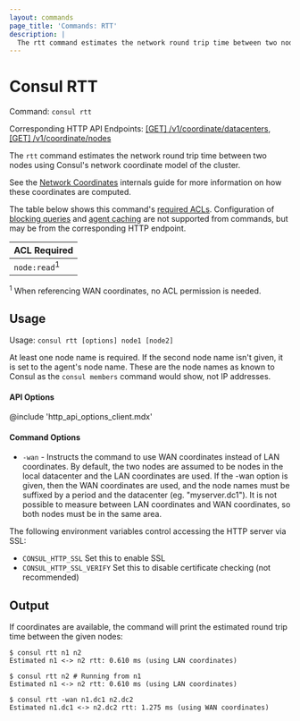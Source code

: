```yaml
---
layout: commands
page_title: 'Commands: RTT'
description: |
  The rtt command estimates the network round trip time between two nodes.
---
```


# Consul RTT

Command: `consul rtt`

Corresponding HTTP API Endpoints: [\[GET\] /v1/coordinate/datacenters](/api-docs/coordinate#read-wan-coordinates), [\[GET\] /v1/coordinate/nodes](/api-docs/coordinate#read-lan-coordinates-for-all-nodes)

The `rtt` command estimates the network round trip time between two nodes using
Consul's network coordinate model of the cluster.

See the [Network Coordinates](/docs/architecture/coordinates) internals guide
for more information on how these coordinates are computed.

The table below shows this command's [required ACLs](/api#authentication). Configuration of
[blocking queries](/api/features/blocking) and [agent caching](/api/features/caching)
are not supported from commands, but may be from the corresponding HTTP endpoint.

| ACL Required            |
| ----------------------- |
| `node:read`<sup>1</sup> |

<p>
  <sup>1</sup> When referencing WAN coordinates, no ACL permission is needed.
</p>

## Usage

Usage: `consul rtt [options] node1 [node2]`

At least one node name is required. If the second node name isn't given, it
is set to the agent's node name. These are the node names as known to
Consul as the `consul members` command would show, not IP addresses.

#### API Options

@include 'http_api_options_client.mdx'

#### Command Options

- `-wan` - Instructs the command to use WAN coordinates instead of LAN
  coordinates. By default, the two nodes are assumed to be nodes in the local
  datacenter and the LAN coordinates are used. If the -wan option is given,
  then the WAN coordinates are used, and the node names must be suffixed by a period
  and the datacenter (eg. "myserver.dc1"). It is not possible to measure between
  LAN coordinates and WAN coordinates, so both nodes must be in the same area.

The following environment variables control accessing the HTTP server via SSL:

- `CONSUL_HTTP_SSL` Set this to enable SSL
- `CONSUL_HTTP_SSL_VERIFY` Set this to disable certificate checking (not recommended)

## Output

If coordinates are available, the command will print the estimated round trip
time between the given nodes:

```shell-session
$ consul rtt n1 n2
Estimated n1 <-> n2 rtt: 0.610 ms (using LAN coordinates)

$ consul rtt n2 # Running from n1
Estimated n1 <-> n2 rtt: 0.610 ms (using LAN coordinates)

$ consul rtt -wan n1.dc1 n2.dc2
Estimated n1.dc1 <-> n2.dc2 rtt: 1.275 ms (using WAN coordinates)
```
